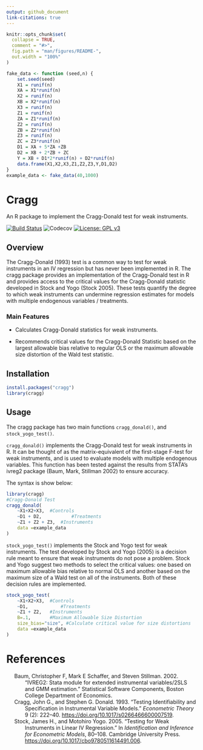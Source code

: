 ```yaml
---
output: github_document
link-citations: true
---
```


```r
knitr::opts_chunk$set(
  collapse = TRUE,
  comment = "#>",
  fig.path = "man/figures/README-",
  out.width = "100%"
)

fake_data <- function (seed,n) {
	set.seed(seed)
	X1 = runif(n)
	XA = X1*runif(n)
	X2 = runif(n)
	XB = X2*runif(n)
	X3 = runif(n)
	Z1 = runif(n)
	ZA = Z1*runif(n)
	Z2 = runif(n)
	ZB = Z2*runif(n)
	Z3 = runif(n)
	ZC = Z3*runif(n)
	D1 = XA + 5*ZA +ZB
	D2 = XB + 2*ZB + ZC
	Y = XB + D1*2*runif(n) + D2*runif(n)
	data.frame(X1,X2,X3,Z1,Z2,Z3,Y,D1,D2)
}
example_data <- fake_data(40,1000)

```

# Cragg
An R package to implement the Cragg-Donald test for weak instruments.

[![Build Status](https://travis-ci.com/beniaminogreen/cragg.svg?branch=main)](https://travis-ci.com/beniaminogreen/cragg)
![Codecov](https://img.shields.io/codecov/c/github/beniaminogreen/cragg)
[![License: GPL v3](https://img.shields.io/badge/License-GPL%20v3-blue.svg)](https://www.gnu.org/licenses/gpl-3.0.en.html)

## Overview
The Cragg-Donald (1993) test is a common way to test for weak instruments in an IV regression but has never been implemented in R.
The cragg package provides an implementation of the Cragg-Donald test in R and provides access to the critical values for the Cragg-Donald statistic developed in Stock and Yogo (Stock 2005).
These tests quantify the degree to which weak instruments can undermine regression estimates for models with multiple endogenous variables / treatments.

### Main Features

* Calculates Cragg-Donald statistics for weak instruments.

* Recommends critical values for the Cragg-Donald Statistic based on the largest allowable bias relative to regular OLS
  or the maximum allowable size distortion of the Wald test statistic.

## Installation
```r
install.packages("cragg")
library(cragg)
```

## Usage
The cragg package has two main functions `cragg_donald()`,  and `stock_yogo_test()`.

`cragg_donald()` implements the Cragg-Donald test for weak instruments in R. It can be thought of
as the matrix-equivalent of the first-stage F-test for weak instruments, and is used to evaluate models
with multiple endogenous variables. This function has been tested against the results from STATA's ivreg2 package (Baum, Mark, Stillman 2002) to ensure accuracy.

The syntax is show below:

```r
library(cragg)
#Cragg-Donald Test
cragg_donald(
	~X1+X2+X3,	#Controls
	~D1 + D2,			#Treatments
	~Z1 + Z2 + Z3,	#Instruments
	data =example_data
)
```
`stock_yogo_test()` implements the Stock and Yogo test for weak instruments. The test developed by Stock and Yogo (2005)
is a decision rule meant to ensure that weak instruments do not pose a problem.
Stock and Yogo suggest two methods to select the critical values: one based on maximum allowable bias relative to normal OLS and another based on the maximum size of a Wald test on all of the instruments.
Both of these decision rules are implemented.

```r
stock_yogo_test(
	~X1+X2+X3,	#Controls
	~D1,			#Treatments
	~Z1 + Z2,	#Instruments
	B=.1,		#Maximum Allowable Size Distortion
	size_bias="size", #Calculate critical value for size distortions
	data =example_data
)
```

# References

<div id="refs" class="references csl-bib-body hanging-indent">

<div id="ref-ivreg2" class="csl-entry">

Baum, Christopher F, Mark E Schaffer, and Steven Stillman. 2002. “<span
class="nocase">IVREG2: Stata module for extended instrumental
variables/2SLS and GMM estimation</span>.” Statistical Software
Components, Boston College Department of Economics.

</div>

<div id="ref-Cragg_1993" class="csl-entry">

Cragg, John G., and Stephen G. Donald. 1993. “Testing Identifiability
and Specification in Instrumental Variable Models.” *Econometric Theory*
9 (2): 222–40. <https://doi.org/10.1017/s0266466600007519>.

</div>

<div id="ref-Stock_2005" class="csl-entry">

Stock, James H., and Motohiro Yogo. 2005. “Testing for Weak Instruments
in Linear IV Regression.” In *Identification and Inference for
Econometric Models*, 80–108. Cambridge University Press.
<https://doi.org/10.1017/cbo9780511614491.006>.

</div>

</div>
